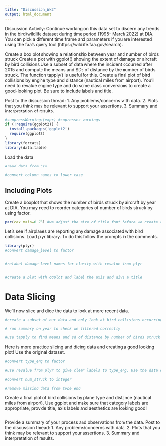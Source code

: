 ---
title: "Discussion_Wk2"
output: html_document
---
Discussion Activity:
Continue working on this data set to discern any trends in the bird/wildlife dataset during time period (1995- March 2022) at DIA. You can pick a different time frame and parameters if you are interested using the faa's query tool (https://wildlife.faa.gov/search).

Create a box plot showing a relationship between year and number of birds struck
Create a plot with ggplot() showing the extent of damage or aircraft by bird collisions
Use a subset of data where the incident occurred after 2015 and compute the means and SDs of distance by the number of birds struck. The function tapply() is useful for this.
Create a final plot of bird collisions by engine type and distance (nautical miles from airport). You’ll need to revalue engine type and do some class conversions to create a good-looking plot. Be sure to include labels and title. 

Post to the discussion thread:
1. Any problems/concerns with data. 
2. Plots that you think may be relevant to support your assertions.
3. Summary and interpretation of results. 

```{r setup, include=FALSE}
#suppressWarnings(expr) #supresses warnings
if (!require(ggplot2)) {
  install.packages('ggplot2')
  require(ggplot2)
}
library(forcats)
library(data.table)

```
Load the data

```{r birds}
#read data from csv

#convert column names to lower case

```

## Including Plots
Create a boxplot that shows the number of birds struck by aircraft by year at DIA. You may need to reorder categories of number of birds struck by using factor.

```{r }
par(cex.main=0.75) #we adjust the size of title font before we create a boxplot

```

Let's see if airplanes are reporting any damage associated with bird collisions. Load plyr library. To do this follow the prompts in the comments.
```{r}
library(plyr)
#convert damage_level to factor


#relabel damage level names for clarity with revalue from plyr


#create a plot with ggplot and label the axis and give a title

```
# Data Slicing
We'll now slice and dice the data to look at more recent data.
```{r}
#create a subset of our data and only look at bird collisions occurring in 2015 and later.

# run summary on year to check we filtered correctly

#use tapply to find means and sd of distance by number of birds struck on the new subset of data

```

Here is more practice slicing and dicing data and creating a good looking plot! Use the original dataset.
```{r}
#convert type_eng to factor

#use revalue from plyr to give clear labels to type_eng. Use the data directory to find what the abbreviations mean.

```

```{r}
#convert num_struck to integer

#remove missing data from type_eng

```


Create a final plot of bird collisions by plane type and distance (nautical miles from airport). Use ggplot and make sure that category labels are appropriate, provide title, axis labels and aesthetics are looking good!
```{r}


```

Provide a summary of your process and observations from the data.
Post to the discussion thread:
1. Any problems/concerns with data. 
2. Plots that you think may be relevant to support your assertions.
3. Summary and interpretation of results. 